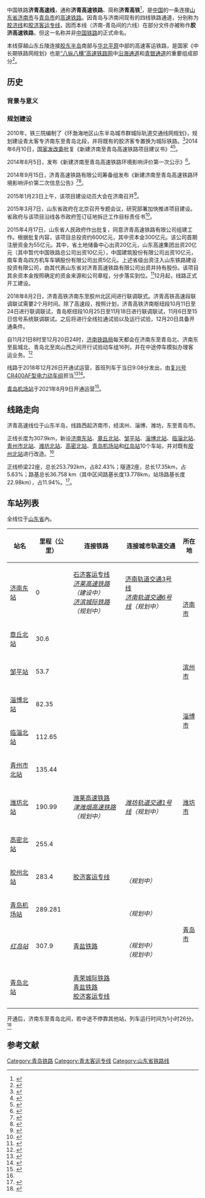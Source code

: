 {{Otheruses list|2018年通车，设计时速350km/h的[[高速铁路|高速铁路]]|1904年通车，目前仅开行普速列车的铁路|胶济铁路|2008年通车，设计时速250km/h的[[客运专线|客运专线]]|胶济客运专线}}
{{Infobox rail system-route
|rail_name= 济青高速线
|box_width=350px
|other_name= 济青高铁、胶济高铁
|name_bgcolor=
|banner_color=blue
|sec_banner_color=
|third_banner_color=
|logo_filename=
|image_width= 250px
|logo_bgcolor=
|logo_note=
|image=
|imagesize=
|caption=
|system_map=
|mapimage_width=
|map_bgcolor=
|locale= {{PRC}} [[山东省|山东省]]
|service_type= [[高速铁路|高速铁路]]
|network= 
|start= 
|begin_operation= 
|end_operation=
|operation_note=
|system_length= 307.83 公里
|length_in_operation=
|total_length= 
|line_title= 正线
|lines= 2（[[复线铁路|复线铁路]]）
|stations= 
|route_title= 线路
|main_route=
|secondary_route=
|branch_route=
|standard= [[客运专线|客运专线]]
|main_stations= 
|ridership=
|fleet_size=
|max_speed= 近期运营速度：300km/h<br>设计最高速度：350km/h
|orbital_plane=无砟轨道
|track_gauge= 1435毫米（[[标准轨|标准轨]]）
|min_radius= 一般路段7000米，困难路段4000米
|max_grade= 20‰
|distance_between_mainlines= 5.0米
|block_signal= [[自动闭塞|自动闭塞]]
|rollingstock= [[动车组|动车组]]
|engine= 
|depot=
|open=2018年12月26日
|owner=[[中国铁路济南局集团有限公司|中国铁路济南局集团有限公司]]
|operator=[[济南局集团|济南局集团]]
|franchise=
|hq=
|key_person=
|website=
|route_map={{济青高速铁路RDT}}
}}

中国铁路'''济青高速线'''，通称'''济青高速铁路'''、简称'''济青高铁'''<ref>{{cite web |url=http://news.gaotie.cn/jianshe/2014-09-19/186147.html |title=济青高铁项目进行第二次环评 |publisher=鲁中网 |date=2014-09-19 |language=zh-hans |access-date=2014-10-04 |archive-date=2019-06-05 |archive-url=https://web.archive.org/web/20190605131959/http://news.gaotie.cn/jianshe/2014-09-19/186147.html |dead-url=no }}</ref>，是[[中国|中国]]的一条连接[[山东省|山东省]][[济南市|济南市]]与[[青岛市|青岛市]]的[[高速铁路|高速铁路]]。因青岛与济南间现有的四线铁路通道，分别称为[[胶济线|胶济线]]和[[胶济客运专线|胶济客运专线]]，因而本线（济南-青岛间的六线）在部分文件亦被称作'''胶济高速铁路'''，但这一名称并非[[中国铁路|中国铁路]]的正式命名。

本线穿越山东丘陵连接[[胶东半岛|胶东半岛]]南部与[[华北平原|华北平原]]中部的高速客运铁路，是国家《中长期铁路网规划》也是[[“八纵八横”高速铁路主通道|“八纵八横”高速铁路网]]中[[沿海通道|沿海通道]]和[[青银通道|青银通道]]的重要组成部分<ref>{{cite web |url=http://www.sd.xinhuanet.com/jt/2010-12/28/content_21732911.htm |title=济青有望建1小时专线 一站转乘京沪高铁 |publisher=齐鲁晚报 |date=2010-12-28 |language=zh-hans |deadurl=yes |archiveurl=https://web.archive.org/web/20140112035745/http://www.sd.xinhuanet.com/jt/2010-12/28/content_21732911.htm |archivedate=2014-01-12 |access-date=2013-06-28 }}</ref>。

== 历史 ==
=== 背景与意义 ===
=== 规划建设 ===
2010年，铁三院编制了《环渤海地区山东半岛城市群城际轨道交通线网规划》，规划建设青太客专济南东至青岛北段，并将既有的胶济客专置换为城际铁路。<ref>{{cite web|url=http://bddsb.bandao.cn/data/20100607/html/8/content_1.html|publisher=半岛都市报|title=济青间规划建城际铁路，设计时速350公里，全省14地市将实现公交化铁轨相连|date=2010-06-07|deadurl=yes|archiveurl=https://web.archive.org/web/20161010003244/http://bddsb.bandao.cn/data/20100607/html/8/content_1.html|archivedate=2016-10-10|access-date=2016-10-07}}</ref>2014年6月10日，[[国家发改委|国家发改委]]批复《新建济南至青岛高速铁路项目建议书》<ref>{{cite web |url=http://www.sdpc.gov.cn/fzgggz/nyjt/zdxm/201406/t20140627_616790.html |title=我委关于新建济南至青岛高速铁路项目建议书的批复 |publisher=发改委网站 |date=2014-06-27 |language=zh-hans |access-date=2014-07-01 |archive-url=https://web.archive.org/web/20141006084707/http://www.sdpc.gov.cn/fzgggz/nyjt/zdxm/201406/t20140627_616790.html |archive-date=2014-10-06 |dead-url=yes }}</ref><ref>{{cite web |url=http://www.qlwb.com.cn/2014/0614/148757.shtml |title=济青高铁立项正式获批 将构建山东铁路网"脊梁骨" |publisher=齐鲁晚报 |date=2014-06-14 |language=zh-hans |access-date=2014-06-18 |archive-date=2019-09-15 |archive-url=https://web.archive.org/web/20190915032712/http://www.qlwb.com.cn/2014/0614/148757.shtml |dead-url=no }}</ref>。

2014年8月5日，发布《新建济南至青岛高速铁路环境影响评价第一次公示》<ref>{{cite web |url=http://www.tsdig.com/infom.aspx?Id=580&FileName=info&Language=1 |title=新建济南至青岛高速铁路环境影响评价第一次公示 |date=2014-08-05 |language=zh-hans |access-date=2014-10-04 |archive-date=2019-06-08 |archive-url=https://web.archive.org/web/20190608075043/http://www.tsdig.com/infom.aspx?Id=580&FileName=info&Language=1 |dead-url=no }}</ref>。

2014年9月15日，济青高速铁路有限公司筹备组发布《新建济南至青岛高速铁路环境影响评价第二次信息公告》<ref>{{cite web |url=http://www.gaoloumi.com/viewthread.php?tid=860121 |title=新建济南至青岛高速铁路环境影响评价第二次信息公告 |date=2014-09-15 |language=zh-hans |access-date=2014-10-04 |archive-url=https://web.archive.org/web/20141006071632/http://www.gaoloumi.com/viewthread.php?tid=860121 |archive-date=2014-10-06 |dead-url=yes }}</ref><ref>{{cite web|url=http://news.cqnews.net/html/2014-09/17/content_32014378.htm|title=济青高铁启动二次环评|publisher=青岛早报|date=2014-09-17|language=zh-hans|access-date=2014-10-04|archive-date=2019-06-06|archive-url=https://web.archive.org/web/20190606153903/http://news.cqnews.net/html/2014-09/17/content_32014378.htm|dead-url=no}}</ref>。

2015年1月23日上午，该项目建设动员大会在济南召开<ref>{{cite web|url=http://www.jndpc.gov.cn/art/2015/1/26/art_22361_693236.html|title=济青高铁建设动员大会在我市召开|publisher=济南市发改委|date=2015-01-26|language=zh-hans|access-date=2015-03-15|archive-url=https://web.archive.org/web/20150318212708/http://www.jndpc.gov.cn/art/2015/1/26/art_22361_693236.html|archive-date=2015-03-18|dead-url=yes}}</ref>。

2015年3月7日，山东省政府在北京召开专题会议，研究部署加快推进项目建设。省政府与该项目沿线各市政府签订征地拆迁工作目标责任书<ref>{{cite web|url=http://www.sdfao.gov.cn/art/2015/3/12/art_53_68264.html|title=济青高铁划定时间表路线图|publisher=山东省人民政府外事办公室|date=2015-03-12|access-date=2015-03-15|archive-date=2015-12-20|archive-url=https://web.archive.org/web/20151220171126/http://www.sdfao.gov.cn/art/2015/3/12/art_53_68264.html|dead-url=yes}}</ref>。

2015年4月17日，山东省人民政府作出批复，同意济青高速铁路有限公司组建工作。根据批复内容，该项目总投资约600亿元，其中资本金300亿元。该公司首期注册资金为55亿元。其中，省土地储备中心出资20亿元，山东高速集团出资20亿元（其中暂代中国铁路总公司出资10亿元），中国建筑股份有限公司出资10亿元，南车青岛四方机车车辆股份有限公司出资5亿元。上述省级出资注入山东铁路建设投资有限公司，由其代表山东省对济青高速铁路有限公司出资并持有股份。该项目其余资本金按照确定的资金来源和公司章程，分步落实到位。<ref>{{cite web|url=http://www.shandong.gov.cn/art/2015/4/17/art_285_7012.html|title=山东省人民政府关于同意济青高速铁路有限公司组建工作有关事宜的批复|publisher=山东省人民政府办公厅|date=2015-04-17|deadurl=yes|archiveurl=https://web.archive.org/web/20151120080350/http://www.shandong.gov.cn/art/2015/4/17/art_285_7012.html|archivedate=2015-11-20|access-date=2015-04-19}}</ref>12月起，线路正式开工建设。                                                 

2018年8月2日，济青高铁济南东至胶州北区间进行联调联式。济青高铁高速段联调联试需要2个月时间。除了高速段，按照计划，济青高铁济南枢纽段10月11日至24日进行联调联试，青岛枢纽段10月25日至11月18日进行联调联试，11月6日至15日信号系统联调联试。之后将进行全线拉通试验以及运行试验，12月20日具备开通条件。

自11月21日8时至12月20日24时，[[中国铁路济南局集团有限公司|济南铁路局]]每天都会在济南东至青岛北、济南东至盐城北、青岛北至岚山西之间开行试验动车组16列，并在中途停车模拟办理客运业务。<ref name=":0">{{Cite web|url=https://mp.weixin.qq.com/s/8Neo2QESnKfHLSLvFlBllA|title=这两条铁路进入开通倒计时，小编乘车体验时居然做了这件事儿…|accessdate=2018-12-11|author=|date=2018-12-09|publisher=[[12306|12306]]|archive-date=2021-04-11|archive-url=https://web.archive.org/web/20210411015044/https://mp.weixin.qq.com/s/8Neo2QESnKfHLSLvFlBllA|dead-url=no}}</ref>

线路于2018年12月26日开通试运营，首班列车于当日9:08分发出，由[[复兴号CR400AF型电力动车组|复兴号CR400AF型电力动车组]]担当<ref>{{Cite web|url=http://www.dzwww.com/shandong/sdnews/201812/t20181225_18218409.htm|title=定啦！济青高铁首班车26日9：08发车|accessdate=2018-12-25|author=|date=2018-12-25|publisher=半岛都市报|archive-date=2020-10-20|archive-url=https://web.archive.org/web/20201020190641/http://www.dzwww.com/shandong/sdnews/201812/t20181225_18218409.htm|dead-url=no}}</ref><ref>{{cite news|url=http://qingdao.dzwww.com/xinwen/qingdaonews/201812/t20181226_16760112.htm|title=快讯：刚刚！济青高铁首班列车从青岛北站发车啦|date=2018-12-26|publisher=大众网青岛·海报新闻|author=王悦音; 毛道光; 高忠业|accessdate=2018-12-26|archive-date=2018-12-26|archive-url=https://web.archive.org/web/20181226133748/http://qingdao.dzwww.com/xinwen/qingdaonews/201812/t20181226_16760112.htm|dead-url=no}}</ref>。

[[青岛机场站|青岛机场站]]于2021年8月9日开通运营<ref name=q202108>{{cite web|url=http://news.qingdaonews.com/qingdao/2021-08/05/content_22827301.htm|date=2021-08-05|title=济青高铁青岛机场站8月9日开通 胶东机场到青岛站45分钟|access-date=2021-08-07|archive-date=2021-08-07|archive-url=https://web.archive.org/web/20210807023840/http://news.qingdaonews.com/qingdao/2021-08/05/content_22827301.htm|dead-url=no}}</ref>。

== 线路走向 ==
济青高速线位于山东半岛，线路西起济南市，经滨州、淄博、潍坊，东至青岛市。

正线长度为307.9km，新设[[济南东站|济南东站]]、[[章丘北站|章丘北站]]、[[邹平站|邹平站]]、[[淄博北站|淄博北站]]、[[临淄北站|临淄北站]]、[[青州市北站|青州市北站]]、[[潍坊北站|潍坊北站]]、[[高密北站|高密北站]]、[[青岛机场站|青岛机场站]]和[[红岛站|红岛站]]10个车站，并对既有[[胶州北站|胶州北站]]进行改造。<ref name=":0" />

正线桥梁22座，总长253.792km，占82.43%；隧道2座，总长17.35km，占5.63%；路基总长36.758 km（其中区间路基长度13.778km，站场路基长度22.98km），占11.94%。<ref>{{cite web |url=http://www.okcis.cn/n20151116191046609324.html |title=新建济南至青岛高速铁路【不含先期开工段】站前工程施工监理招标公告 |access-date=2017-12-31 |archive-date=2019-06-22 |archive-url=https://web.archive.org/web/20190622061904/https://www.okcis.cn/n20151116191046609324.html |dead-url=no }}</ref>。

== 车站列表 ==
全线位于[[山东省|山东省]]內。
{| class="wikitable"
|- 
! 站名
! 里程（公里）
! 连接铁路
! 连接城市轨道交通
! colspan=3 | 所在地
|- align=center
| [[济南东站|济南东站]]
| 0
| [[石济客运专线|石济客运专线]]<br />''[[济莱高速铁路|济莱高速铁路]]（建设中）''<br />''[[济滨城际铁路|济滨城际铁路]]（规划中）''
| [[济南轨道交通3号线|济南轨道交通3号线]]<br />''[[济南轨道交通#6号线|济南轨道交通6号线]]（规划中）''
| rowspan=2 | [[济南市|济南市]]
| [[历城区|历城区]]
|- align=center
| [[章丘北站|章丘北站]]
| 30.6
| {{n/a}}
| {{n/a}}
| [[章丘区|章丘区]]
|- align=center
| [[邹平站|邹平站]]
| 53.7
| {{n/a}}
| {{n/a}}
| [[滨州市|滨州市]]
| [[邹平县|邹平县]]
|- align=center
| [[淄博北站|淄博北站]]
| 82.35
| {{n/a}}
| {{n/a}}
| rowspan=2 | [[淄博市|淄博市]]
| [[张店区|张店区]]
|- align=center
| [[临淄北站|临淄北站]]
| 112.65
| {{n/a}}
| {{n/a}}
| [[临淄区|临淄区]]
|- align=center
| [[青州市北站|青州市北站]]
| 135.44
| {{n/a}}
| {{n/a}}
| rowspan=3 | [[潍坊市|潍坊市]]
| [[青州市|青州市]]
|- align=center
| [[潍坊北站|潍坊北站]]
| 190.99
| [[潍莱高速铁路|潍莱高速铁路]]<br />''[[津潍烟高速铁路|津潍烟高速铁路]]（规划中）''
| ''[[潍坊轨道交通1号线|潍坊轨道交通1号线]]（规划中）''
| [[寒亭区|寒亭区]]
|- align=center
| [[高密北站|高密北站]]
| 255.4
| {{n/a}}
| {{n/a}}
| [[高密市|高密市]]
|- align=center
| [[胶州北站|胶州北站]]
| 283.4
| [[胶济客运专线|胶济客运专线]]
| {{青岛地铁线路名|8全}}<br />''{{青岛地铁线路名|14全}}（规划中）''
| rowspan=4 | [[青岛市|青岛市]]
| rowspan=2 | [[胶州市|胶州市]]
|- align=center
| [[青岛机场站|青岛机场站]]
| 289.281
| {{n/a}}
| {{青岛地铁线路名|8全}}<br />''{{青岛地铁线路名|16全}}（规划中）''
|- align=center
| ''[[红岛站|红岛站]]''
| 307.9
| [[青盐铁路|青盐铁路]]
| {{青岛地铁线路名|8全}}<br />''{{青岛地铁线路名|10全}}（规划中）''<br />''{{青岛地铁线路名|12全}}（规划中）''
| [[城阳区|城阳区]]
|- align=center
| [[青岛北站|青岛北站]]
| {{n/a}}
| [[青荣城际铁路|青荣城际铁路]]<br />[[青盐铁路|青盐铁路]]<br />[[胶济客运专线|胶济客运专线]]
| {{青岛地铁线路名|3全}}<br />{{青岛地铁线路名|8全}}<br />{{青岛地铁线路名|1全}}
| [[李沧区|李沧区]]
|}

开通后，济南东至青岛北间，若中途不停靠其他站，列车运行时间为1小时26分。<ref>{{cite web |url=http://www.sohu.com/a/325823634_99986045 |title=济青高铁再提速1小时26分直达 |access-date=2019-07-10 |archive-date=2019-08-31 |archive-url=https://web.archive.org/web/20190831084701/http://www.sohu.com/a/325823634_99986045 |dead-url=no }}</ref>

== 参考文献 ==
{{Reflist|2}}

{{济青高速铁路|Nocat}}
{{济南交通}}
{{山东铁路}}
{{中国高速铁路}}

{{DEFAULTSORT:Jiaoji High-Speed Railway}}

[[Category:青岛铁路|Category:青岛铁路]]
[[Category:青太客运专线|Category:青太客运专线]]
[[Category:山东省铁路线|Category:山东省铁路线]]